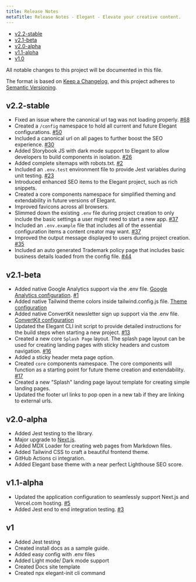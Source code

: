 ```yaml
---
title: Release Notes
metaTitle: Release Notes - Elegant - Elevate your creative content.
---
```


- [v2.2-stable](#v2_2-stable)
- [v2.1-beta](#v2_1-beta)
- [v2.0-alpha](#v2_0-alpha)
- [v1.1-alpha](#v1_1-alpha)
- [v1.0](#v1)

All notable changes to this project will be documented in this file.

The format is based on [Keep a Changelog](https://keepachangelog.com/en/1.0.0/),
and this project adheres to [Semantic Versioning](https://semver.org/spec/v2.0.0.html).

<a name="v2_2-stable"></a>

## v2.2-stable

- Fixed an issue where the canonical url tag was not loading properly. [#68](https://github.com/elegantframework/elegant-cli/pull/68)
- Created a `/config` namespace to hold all current and future Elegant configurations. [#50](https://github.com/elegantframework/elegant-cli/pull/50)
- Included a canonical url on all pages to further boost the SEO experience. [#30](https://github.com/elegantframework/elegant-cli/issues/30)
- Added Storybook JS with dark mode support to Elegant to allow developers to build components in isolation. [#26](https://github.com/elegantframework/elegant-cli/issues/24)
- Added complete sitemaps with robots.txt. [#2](https://github.com/elegantframework/elegant-cli/issues/2)
- Included an `.env.test` environment file to provide Jest variables during unit testing. [#23](https://github.com/elegantframework/elegant-cli/issues/23)
- Introduced enhanced SEO items to the Elegant project, such as rich snippets.
- Created a core components namespace for simplified theming and extendability in future versions of Elegant.
- Improved favicons across all browsers.   
- Slimmed down the existing `.env` file during project creation to only include the basic settings a user might need to start a new app. [#37](https://github.com/elegantframework/elegant-cli/pull/37)
- Included an `.env.example` file that includes all of the essential configuration items a content creator may want. [#37](https://github.com/elegantframework/elegant-cli/pull/37)
- Improved the output message displayed to users during project creation. [#35](https://github.com/elegantframework/elegant-cli/pull/35)
- Included an auto generated Trademark policy page that includes basic business details loaded from the config file. [#44](https://github.com/elegantframework/elegant-cli/pull/44)


<a name="v2_1-beta"></a>

## v2.1-beta

- Added native Google Analytics support via the .env file. [Google Analytics configuration](/docs/google-analytics). [#1](https://github.com/elegantframework/elegant-cli/issues/1)
- Added native Tailwind theme colors inside tailwind.config.js file. [Theme configuration](/docs/theme)
- Added native ConvertKit newsletter sign up support via the .env file. [ConvertKit configuration](/docs/convertkit)
- Updated the Elegant CLI init script to provide detailed instructions for the build steps when starting a new project. [#13](https://github.com/elegantframework/elegant-cli/issues/13)
- Created a new core `Splash Page` layout. The splash page layout can be used for creating landing pages with sticky headers and custom navigation. [#16](https://github.com/elegantframework/elegant-cli/commit/d8f657af269bda072615b42dca76184b384f4188)
- Added a sticky header meta page option. 
- Created `core` components namespace. The core components will function as a starting point for future theme creation and extendability. [#17](https://github.com/elegantframework/elegant-cli/pull/17)
- Created a new "Splash" landing page layout template for creating simple landing pages.
- Updated the footer url links to pop open in a new tab if they are linking to external urls.

<a name="v2_0-alpha"></a>

## v2.0-alpha

- Added Jest testing to the library.
- Major upgrade to [Next.js](https://www.elegantframework.com/blog/2023-04-05-elegant-framework-v2-0-alpha).
- Added MDX Loader for creating web pages from Markdown files.
- Added Tailwind CSS to craft a beautiful frontend theme.
- GitHub Actions ci integration.
- Added Elegant base theme with a near perfect Lighthouse SEO score.

<a name="v1_1-alpha"></a>

## v1.1-alpha

- Updated the application configuration to seamlessly support Next.js and Vercel.com hosting. [#5](https://github.com/elegantframework/elegant/pull/5)
- Added Jest end to end integration testing. [#3](https://github.com/elegantframework/elegant/pull/3)

<a name="v1"></a>

## v1

- Added Jest testing
- Created install docs as a sample guide.
- Added easy config with .env files
- Added Light mode/ Dark mode support
- Created Docs site template
- Created npx elegant-init cli command